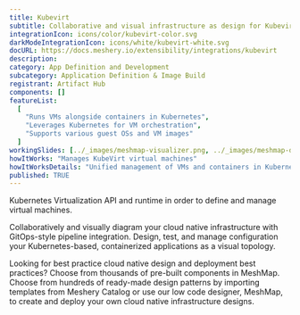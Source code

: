 ```yaml
---
title: Kubevirt
subtitle: Collaborative and visual infrastructure as design for Kubevirt
integrationIcon: icons/color/kubevirt-color.svg
darkModeIntegrationIcon: icons/white/kubevirt-white.svg
docURL: https://docs.meshery.io/extensibility/integrations/kubevirt
description:
category: App Definition and Development
subcategory: Application Definition & Image Build
registrant: Artifact Hub
components: []
featureList:
  [
    "Runs VMs alongside containers in Kubernetes",
    "Leverages Kubernetes for VM orchestration",
    "Supports various guest OSs and VM images"
  ]
workingSlides: [../_images/meshmap-visualizer.png, ../_images/meshmap-designer.png]
howItWorks: "Manages KubeVirt virtual machines"
howItWorksDetails: "Unified management of VMs and containers in Kubernetes"
published: TRUE
---
```


<p>Kubernetes Virtualization API and runtime in order to define and manage virtual machines.</p>
<p>
  Collaboratively and visually diagram your cloud native infrastructure with GitOps-style pipeline
  integration. Design, test, and manage configuration your Kubernetes-based, containerized
  applications as a visual topology.
</p>
<p>
  Looking for best practice cloud native design and deployment best practices? Choose from thousands
  of pre-built components in MeshMap. Choose from hundreds of ready-made design patterns by
  importing templates from Meshery Catalog or use our low code designer, MeshMap, to create and
  deploy your own cloud native infrastructure designs.
</p>
